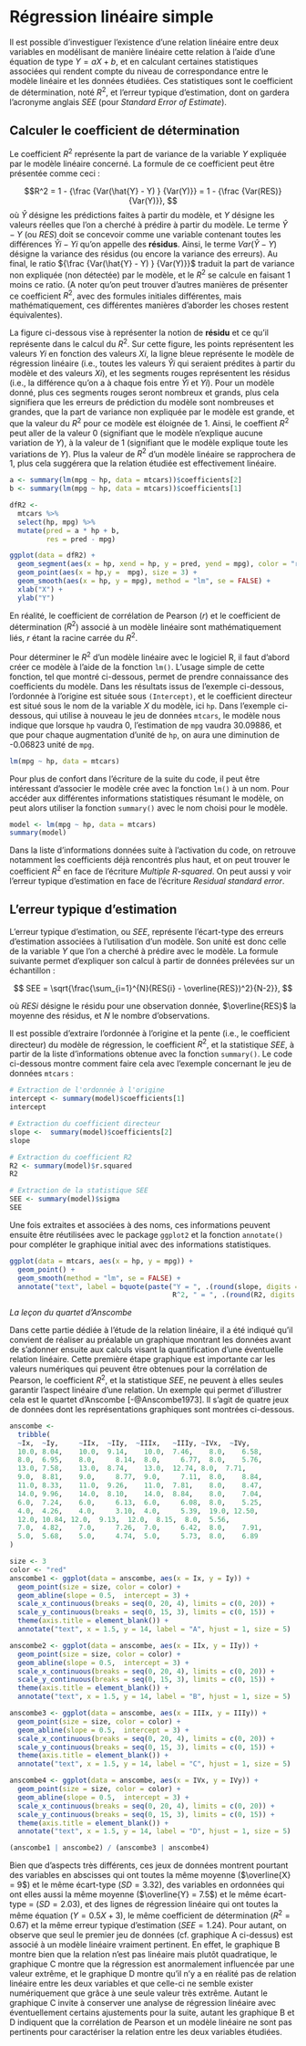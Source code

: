 # Régression linéaire simple
Il est possible d'investiguer l'existence d'une relation linéaire entre deux variables en modélisant de manière linéaire cette relation à l'aide d'une équation de type $Y = aX + b$, et en calculant certaines statistiques associées qui rendent compte du niveau de correspondance entre le modèle linéaire et les données étudiées. Ces statistiques sont le coefficient de détermination, noté $R^2$, et l'erreur typique d'estimation, dont on gardera l'acronyme anglais $SEE$ (pour *Standard Error of Estimate*).

## Calculer le coefficient de détermination
Le coefficient $R^2$ représente la part de variance de la variable $Y$ expliquée par le modèle linéaire concerné. La formule de ce coefficient peut être présentée comme ceci : 

$$R^2 = 1 - {\frac {Var(\hat{Y} - Y) } {Var(Y)}} = 1 - {\frac {Var(RES)} {Var(Y)}}, $$
où $\hat{Y}$ désigne les prédictions faites à partir du modèle, et $Y$ désigne les valeurs réelles que l'on a cherché à prédire à partir du modèle. Le terme $\hat{Y} - Y$ (ou $RES$) doit se concevoir comme une variable contenant toutes les différences $\hat{Y}{i} - Y{i}$ qu'on appelle des **résidus**. Ainsi, le terme ${Var(\hat{Y} - Y) }$ désigne la variance des résidus (ou encore la variance des erreurs). Au final, le ratio ${\frac {Var(\hat{Y} - Y) } {Var(Y)}}$ traduit la part de variance non expliquée (non détectée) par le modèle, et le $R^2$ se calcule en faisant 1 moins ce ratio. (A noter qu'on peut trouver d'autres manières de présenter ce coefficient $R^2$, avec des formules initiales différentes, mais mathématiquement, ces différentes manières d'aborder les choses restent équivalentes).

La figure ci-dessous vise à représenter la notion de **résidu** et ce qu'il représente dans le calcul du $R^2$. Sur cette figure, les points représentent les valeurs $Y{i}$ en fonction des valeurs $X{i}$, la ligne bleue représente le modèle de régression linéaire (i.e., toutes les valeurs $\hat{Y}{i}$ qui seraient prédites à partir du modèle et des valeurs $X{i}$), et les segments rouges représentent les résidus (i.e., la différence qu'on a à chaque fois entre  $\hat{Y}{i}$ et $Y{i}$). Pour un modèle donné, plus ces segments rouges seront nombreux et grands, plus cela signifiera que les erreurs de prédiction du modèle sont nombreuses et grandes, que la part de variance non expliquée par le modèle est grande, et que la valeur du $R^2$ pour ce modèle est éloignée de 1. Ainsi, le coeffient $R^2$ peut aller de la valeur 0 (signifiant que le modèle n'explique aucune variation de $Y$), à la valeur de 1 (signifiant que le modèle explique toute les variations de $Y$). Plus la valeur de $R^2$ d'un modèle linéaire se rapprochera de 1, plus cela suggérera que la relation étudiée est effectivement linéaire.

```{r graph see, echo = FALSE, message = FALSE, fig.align = "center"}
a <- summary(lm(mpg ~ hp, data = mtcars))$coefficients[2]
b <- summary(lm(mpg ~ hp, data = mtcars))$coefficients[1]

dfR2 <- 
  mtcars %>%
  select(hp, mpg) %>%
  mutate(pred = a * hp + b,
         res = pred - mpg)

ggplot(data = dfR2) +
  geom_segment(aes(x = hp, xend = hp, y = pred, yend = mpg), color = "red", size = 1) +
  geom_point(aes(x = hp,y =  mpg), size = 3) +
  geom_smooth(aes(x = hp, y = mpg), method = "lm", se = FALSE) +
  xlab("X") +
  ylab("Y")
```

En réalité, le coefficient de corrélation de Pearson ($r$) et le coefficient de détermination ($R^2$) associé à un modèle linéaire sont mathématiquement liés, $r$ étant la racine carrée du $R^2$.

Pour déterminer le $R^2$ d'un modèle linéaire avec le logiciel R, il faut d'abord créer ce modèle à l'aide de la fonction `lm()`. L'usage simple de cette fonction, tel que montré  ci-dessous, permet de prendre connaissance des coefficients du modèle. Dans les résultats issus de l'exemple ci-dessous, l'ordonnée à l'origine est située sous `(Intercept)`, et le coefficient directeur est situé sous le nom de la variable $X$ du modèle, ici `hp`. Dans l'exemple ci-dessous, qui utilise à nouveau le jeu de données `mtcars`, le modèle nous indique que lorsque `hp` vaudra 0, l'estimation de `mpg` vaudra 30.09886, et que pour chaque augmentation d'unité de `hp`, on aura une diminution de -0.06823 unité de `mpg`.

```{r linear model}
lm(mpg ~ hp, data = mtcars)
```

Pour plus de confort dans l'écriture de la suite du code, il peut être intéressant d'associer le modèle crée avec la fonction `lm()` à un nom. Pour accéder aux différentes informations statistiques résumant le modèle, on peut alors utiliser la fonction `summary()` avec le nom choisi pour le modèle.

```{r linear model summary}
model <- lm(mpg ~ hp, data = mtcars)
summary(model)
```

Dans la liste d'informations données suite à l'activation du code, on retrouve notamment les coefficients déjà rencontrés plus haut, et on peut trouver le coefficient $R^2$ en face de l'écriture *Multiple R-squared*. On peut aussi y voir l'erreur typique d'estimation en face de l'écriture *Residual standard error*. 

## L'erreur typique d'estimation
L'erreur typique d'estimation, ou $SEE$, représente l'écart-type des erreurs d'estimation associées à l'utilisation d'un modèle. Son unité est donc celle de la variable $Y$ que l'on a cherché à prédire avec le modèle. La formule suivante permet d'expliquer son calcul à partir de données prélevées sur un échantillon :

$$ SEE = \sqrt{\frac{\sum_{i=1}^{N}(RES{i} - \overline{RES})^2}{N-2}}, $$

où $RES{i}$ désigne le résidu pour une observation donnée, $\overline{RES}$ la moyenne des résidus, et $N$ le nombre d'observations.

Il est possible d'extraire l'ordonnée à l'origine et la pente (i.e., le coefficient directeur) du modèle de régression, le coefficient $R^2$, et la statistique $SEE$, à partir de la liste d'informations obtenue avec la fonction `summary()`. Le code ci-dessous montre comment faire cela avec l'exemple concernant le jeu de données `mtcars` :

```{r coefficients extraction}
# Extraction de l'ordonnée à l'origine
intercept <- summary(model)$coefficients[1]
intercept

# Extraction du coefficient directeur
slope <-  summary(model)$coefficients[2]
slope

# Extraction du coefficient R2
R2 <- summary(model)$r.squared
R2

# Extraction de la statistique SEE
SEE <- summary(model)$sigma
SEE
```

Une fois extraites et associées à des noms, ces informations peuvent ensuite être réutilisées avec le package `ggplot2` et la fonction `annotate()` pour compléter le graphique initial avec des informations statistiques.

```{r graph lin and stats, fig.align = "center", message = FALSE, warning = FALSE}
ggplot(data = mtcars, aes(x = hp, y = mpg)) +
  geom_point() +
  geom_smooth(method = "lm", se = FALSE) +
  annotate("text", label = bquote(paste("Y = ", .(round(slope, digits = 3)), "X + ", .(round(intercept, digits = 3)), " ; ",
                                        R^2, " = ", .(round(R2, digits = 3)), " ; SEE = ", .(round(SEE, digits = 3)))), x = 50, y = 35, hjust = 0, size = 5)
```

*La leçon du quartet d'Anscombe*

Dans cette partie dédiée à l'étude de la relation linéaire, il a été indiqué qu'il convient de réaliser au préalable un graphique montrant les données avant de s'adonner ensuite aux calculs visant la quantification d'une éventuelle relation linéaire. Cette première étape graphique est importante car les valeurs numériques qui peuvent être obtenues pour la corrélation de Pearson, le coefficient $R^2$, et la statistique $SEE$, ne peuvent à elles seules garantir l'aspect linéaire d'une relation. Un exemple qui permet d'illustrer cela est le quartet d'Anscombe [-@Anscombe1973]. Il s'agit de quatre jeux de données dont les représentations graphiques sont montrées ci-dessous.

```{r anscombe quartet data, echo = FALSE, results = FALSE}
anscombe <- 
  tribble(
  ~Ix,  ~Iy,	 ~IIx,  ~IIy,  ~IIIx,	~IIIy, ~IVx,  ~IVy,
  10.0,	8.04,	 10.0,  9.14,	 10.0,	7.46,	 8.0,	 6.58,
  8.0,	6.95,	 8.0,	  8.14,	 8.0,	  6.77,	 8.0,	 5.76,
  13.0,	7.58,	 13.0,  8.74,	 13.0,	12.74, 8.0,	 7.71,
  9.0,	8.81,	 9.0,	  8.77,	 9.0,	  7.11,	 8.0,	 8.84,
  11.0,	8.33,	 11.0,  9.26,	 11.0,	7.81,	 8.0,	 8.47,
  14.0,	9.96,	 14.0,  8.10,	 14.0,	8.84,	 8.0,	 7.04,
  6.0,	7.24,	 6.0,	  6.13,	 6.0,	  6.08,	 8.0,	 5.25,
  4.0,	4.26,	 4.0,	  3.10,	 4.0,	  5.39,	 19.0, 12.50,
  12.0,	10.84, 12.0,  9.13,	 12.0, 	8.15,  8.0,	 5.56,
  7.0,	4.82,	 7.0,	  7.26,	 7.0,	  6.42,	 8.0,	 7.91,
  5.0,	5.68,	 5.0,	  4.74,	 5.0,	  5.73,	 8.0,	 6.89
)
```

```{r anscombe quartet graph, echo = FALSE, fig.align = "center"}
size <- 3
color <- "red"
anscombe1 <- ggplot(data = anscombe, aes(x = Ix, y = Iy)) + 
  geom_point(size = size, color = color) + 
  geom_abline(slope = 0.5,  intercept = 3) +
  scale_x_continuous(breaks = seq(0, 20, 4), limits = c(0, 20)) +
  scale_y_continuous(breaks = seq(0, 15, 3), limits = c(0, 15)) +
  theme(axis.title = element_blank()) +
  annotate("text", x = 1.5, y = 14, label = "A", hjust = 1, size = 5)

anscombe2 <- ggplot(data = anscombe, aes(x = IIx, y = IIy)) + 
  geom_point(size = size, color = color) + 
  geom_abline(slope = 0.5,  intercept = 3) +
  scale_x_continuous(breaks = seq(0, 20, 4), limits = c(0, 20)) +
  scale_y_continuous(breaks = seq(0, 15, 3), limits = c(0, 15)) +
  theme(axis.title = element_blank()) +
  annotate("text", x = 1.5, y = 14, label = "B", hjust = 1, size = 5)

anscombe3 <- ggplot(data = anscombe, aes(x = IIIx, y = IIIy)) + 
  geom_point(size = size, color = color) + 
  geom_abline(slope = 0.5,  intercept = 3) + 
  scale_x_continuous(breaks = seq(0, 20, 4), limits = c(0, 20)) +
  scale_y_continuous(breaks = seq(0, 15, 3), limits = c(0, 15)) +
  theme(axis.title = element_blank()) +
  annotate("text", x = 1.5, y = 14, label = "C", hjust = 1, size = 5)

anscombe4 <- ggplot(data = anscombe, aes(x = IVx, y = IVy)) + 
  geom_point(size = size, color = color) + 
  geom_abline(slope = 0.5,  intercept = 3) + 
  scale_x_continuous(breaks = seq(0, 20, 4), limits = c(0, 20)) +
  scale_y_continuous(breaks = seq(0, 15, 3), limits = c(0, 15)) +
  theme(axis.title = element_blank()) +
  annotate("text", x = 1.5, y = 14, label = "D", hjust = 1, size = 5)

(anscombe1 | anscombe2) / (anscombe3 | anscombe4) 
```

Bien que d'aspects très différents, ces jeux de données montrent pourtant des variables en abscisses qui ont toutes la même moyenne ($\overline{X} = 9$) et le même écart-type ($SD = 3.32$), des variables en ordonnées qui ont elles aussi la même moyenne ($\overline{Y} = 7.5$) et le même écart-type = ($SD = 2.03$), et des lignes de régression linéaire qui ont toutes la même équation ($Y = 0.5X + 3$), le même coefficient de détermination ($R^2 = 0.67$) et la même erreur typique d'estimation ($SEE = 1.24$). Pour autant, on observe que seul le premier jeu de données (cf. graphique A ci-dessus) est associé à un modèle linéaire vraiment pertinent. En effet, le graphique B montre bien que la relation n'est pas linéaire mais plutôt quadratique, le graphique C montre que la régression est anormalement influencée par une valeur extrême, et le graphique D montre qu'il n'y a en réalité pas de relation linéaire entre les deux variables et que celle-ci ne semble exister numériquement que grâce à une seule valeur très extrême. Autant le graphique C invite à conserver une analyse de régression linéaire avec éventuellement certains ajustements pour la suite, autant les graphique B et D indiquent que la corrélation de Pearson et un modèle linéaire ne sont pas pertinents pour caractériser la relation entre les deux variables étudiées.


